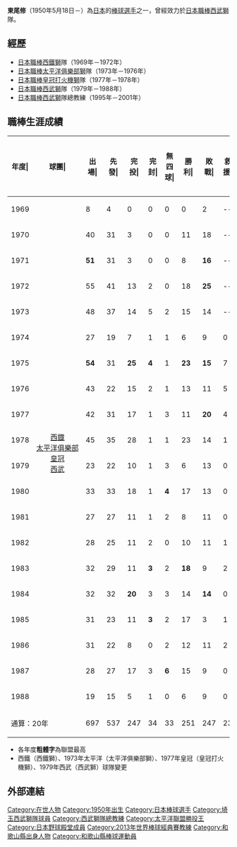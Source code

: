 '''東尾修'''（1950年5月18日－）為[[日本|日本]]的[[棒球|棒球]][[選手|選手]]之一，曾經效力於[[日本職棒|日本職棒]][[西武獅|西武獅]]隊。
==經歷==
*[[日本職棒|日本職棒]][[西武獅|西鐵獅]]隊（1969年－1972年）
*[[日本職棒|日本職棒]][[西武獅|太平洋俱樂部獅]]隊（1973年－1976年）
*[[日本職棒|日本職棒]][[西武獅|皇冠打火機獅]]隊（1977年－1978年）
*[[日本職棒|日本職棒]][[西武獅|西武獅]]隊（1979年－1988年）
*[[日本職棒|日本職棒]][[西武獅|西武獅]]隊總教練（1995年－2001年）
==職棒生涯成績==
{| class="wikitable" style="text-align:right; font-size:small"
|-bgcolor="#efefef"
!年度|!!球團|!!出場|!!先發|!!完投|!!完封|!!無四球|!!勝利|!!敗戰|!!救援|!!中繼點|!!勝率|!!打者|!!投球<br>局數|!!被<br>安<br>打|!!被全壘打|!!保送|!!敬遠|!!觸身球|!!三<br>振<br>數|!!暴投|!!犯規|!!失分|!!自<br>責<br>分|!!防<br>禦<br>率|!!WHIP
|-
|style="text-align:center"|1969
|rowspan="20" style="text-align:center; white-space:nowrap"|[[埼玉西武獅|西鐡<br />太平洋俱樂部<br />皇冠<br />西武]]
|8||4||0||0||0||0||2||--||--||.000|| ||15.0||16||2||14|| ||1||11|| || || ||14||8.40||2.00
|-
|style="text-align:center"|1970
|40||31||3||0||0||11||18||--||--||.379|| ||173.1||183||22||90|| ||7||94|| || ||107||99||5.14||1.58
|- 
|style="text-align:center"|1971
|'''51'''||31||3||0||0||8||'''16'''||--||--||.333|| ||221.1||198||20||118|| ||15||109|| || ||110||92||3.74||1.43
|-
|style="text-align:center"|1972
|55||41||13||2||0||18||'''25'''||--||--||.419|| ||'''309.2'''||'''313'''||'''37'''||110|| ||12||171|| || ||152||'''126'''||3.66||1.37
|- 
|style="text-align:center"|1973
|48||37||14||5||2||15||14||--||--||.517|| ||257.2||'''250'''||22||91|| ||13||104|| || ||107||'''94'''||3.28||1.32
|-
|style="text-align:center"|1974
|27||19||7||1||1||6||9||0||--||.400|| ||123.0||116||12||46|| ||7||58|| || ||55||47||3.44||1.32
|- 
|style="text-align:center"|1975
|'''54'''||31||'''25'''||'''4'''||1||'''23'''||'''15'''||7||--||.605|| ||'''317.2'''||'''287'''||14||63|| ||7||'''154'''|| || ||101||84||2.38||1.10
|- 
|style="text-align:center"|1976
|43||22||15||2||1||13||11||5||--||.542|| ||243.1||'''256'''||14||52|| ||7||93|| || ||97||'''86'''||3.18||1.27
|- 
|style="text-align:center"|1977
|42||31||17||1||3||11||'''20'''||4||--||.355|| ||241.2||'''259'''||'''30'''||56|| ||14||108|| || ||119||'''104'''||3.87||1.30
|- 
|style="text-align:center"|1978
|45||35||28||1||1||23||14||1||--||.622|| ||'''303.1'''||'''299'''||25||53|| ||16||126|| || ||110||99||2.94||1.16
|- 
|style="text-align:center"|1979
|23||22||10||1||3||6||13||0||--||.316|| ||155.0||181||19||32|| ||7||61|| || ||90||78||4.53||1.37
|- 
|style="text-align:center"|1980
|33||33||18||1||'''4'''||17||13||0||--||.567|| ||235.1||'''258'''||28||41|| ||12||84|| || ||117||99||3.79||1.27
|- 
|style="text-align:center"|1981
|27||27||11||1||2||8||11||0||--||.421|| ||181.0||192||24||51|| ||7||55|| || ||83||77||3.83||1.34
|- 
|style="text-align:center"|1982
|28||25||11||2||0||10||11||1||--||.476|| ||183.2||179||20||49|| ||3||59|| || ||76||67||3.28||1.24
|- 
|style="text-align:center"|1983
|32||29||11||'''3'''||2||'''18'''||9||2||--||.667|| ||213.0||198||14||51|| ||6||72|| || ||76||69||'''2.92'''||1.17
|- 
|style="text-align:center"|1984
|32||32||'''20'''||3||3||14||'''14'''||0||--||.500|| ||'''241.1'''||227||24||53|| ||8||84|| || ||103||89||3.32||1.16
|- 
|style="text-align:center"|1985
|31||23||11||'''3'''||2||17||3||1||--||.850|| ||174.1||164||19||46|| ||7||74|| || ||71||64||3.30||1.20
|- 
|style="text-align:center"|1986
|31||22||8||0||2||12||11||2||--||.522|| ||168.1||183||29||27|| ||7||52|| || ||85||79||4.22||1.25
|- 
|style="text-align:center"|1987
|28||27||17||3||'''6'''||15||9||0||--||.625|| ||222.2||215||16||29|| ||6||85|| || ||81||64||2.59||1.10
|- 
|style="text-align:center"|1988
|19||15||5||1||0||6||9||0||--||.400|| ||105.2||121||21||30|| ||3||30|| || ||63||57||4.85||1.43
|- 
!colspan="2"|通算：20年
|697||537||247||34||33||251||247||23||--||.504||17109||4086.0||4095||412||1102|| ||165||1684|| || || ||1588||3.50||1.27
|}
* 各年度'''粗體字'''為聯盟最高
* 西鐵（西鐵獅）、1973年太平洋（太平洋俱樂部獅）、1977年皇冠（皇冠打火機獅）、1979年西武（西武獅）球隊變更

==外部連結==
{{start box}}
{{s-before|[[森祇晶|森祇晶]]}}
{{s-title|[[西武獅|西武獅]]隊總教練|1995年－2001年}}
{{s-after|[[伊原春樹|伊原春樹]]}}
{{end box}}

{{日本名球會}}
{{日本職棒年度最有價值球員}}
{{太平洋聯盟最有價值球員}}
{{日本太平洋聯盟最多勝投手}}
{{日本太平洋聯盟最優秀防禦率}}
{{日本太平洋聯盟最多三振}}
{{日本太平洋聯盟最佳九人投手}}
{{2013年世界棒球經典賽日本代表隊選手|state=collapsed}}

{{DEFAULTSORT:Higashio Osamu}}
[[Category:在世人物|Category:在世人物]]
[[Category:1950年出生|Category:1950年出生]]
[[Category:日本棒球選手|Category:日本棒球選手]]
[[Category:埼玉西武獅隊球員|Category:埼玉西武獅隊球員]]
[[Category:西武獅隊總教練|Category:西武獅隊總教練]]
[[Category:太平洋聯盟勝投王|Category:太平洋聯盟勝投王]]
[[Category:日本野球殿堂成員|Category:日本野球殿堂成員]]
[[Category:2013年世界棒球經典賽教練|Category:2013年世界棒球經典賽教練]]
[[Category:和歌山縣出身人物|Category:和歌山縣出身人物]]
[[Category:和歌山縣棒球運動員|Category:和歌山縣棒球運動員]]